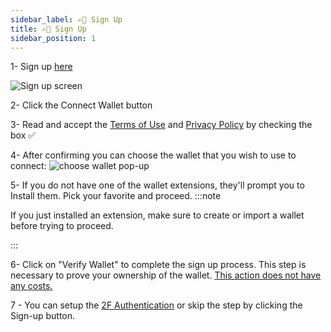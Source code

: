 ```yaml
---
sidebar_label: ✍🏻 Sign Up
title: ✍🏻 Sign Up
sidebar_position: 1
---
```


1- Sign up [here](https://app.hermesprotocol.io/signup)

![Sign up screen](/img/signup/mainscreen.png)

2- Click the Connect Wallet button

3- Read and accept the [Terms of Use](https://hermesprotocol.io/terms) and [Privacy Policy](https://hermesprotocol.io/privacy_policy) by checking the box ✅

4- After confirming you can choose the wallet that you wish to use to connect:
![choose wallet pop-up](/img/signup/choose_wallet.png)

5- If you do not have one of the wallet extensions, they'll prompt you to Install them. Pick your favorite and proceed.
:::note

If you just installed an extension, make sure to create or import a wallet before trying to proceed.

:::

6- Click on "Verify Wallet" to complete the sign up process. This step is necessary to prove your ownership of the wallet. <ins>This action does not have any costs.</ins>

7 - You can setup the [2F Authentication](2FA) or skip the step by clicking the Sign-up button.
